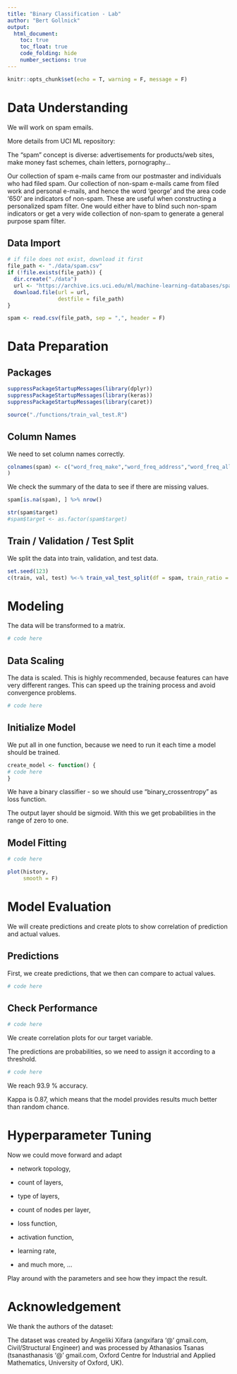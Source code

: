 ```yaml
---
title: "Binary Classification - Lab"
author: "Bert Gollnick"
output: 
  html_document:
    toc: true
    toc_float: true
    code_folding: hide
    number_sections: true
---
```


```r
knitr::opts_chunk$set(echo = T, warning = F, message = F)
```

# Data Understanding

We will work on spam emails.

More details from UCI ML repository:

The "spam" concept is diverse: advertisements for products/web sites, make money fast schemes, chain letters, pornography... 

Our collection of spam e-mails came from our postmaster and individuals who had filed spam. Our collection of non-spam e-mails came from filed work and personal e-mails, and hence the word 'george' and the area code '650' are indicators of non-spam. These are useful when constructing a personalized spam filter. One would either have to blind such non-spam indicators or get a very wide collection of non-spam to generate a general purpose spam filter. 

## Data Import

```r
# if file does not exist, download it first
file_path <- "./data/spam.csv"
if (!file.exists(file_path)) {
  dir.create("./data")
  url <- "https://archive.ics.uci.edu/ml/machine-learning-databases/spambase/spambase.data"
  download.file(url = url, 
                destfile = file_path)
}

spam <- read.csv(file_path, sep = ",", header = F)
```

# Data Preparation

## Packages

```r
suppressPackageStartupMessages(library(dplyr))
suppressPackageStartupMessages(library(keras))
suppressPackageStartupMessages(library(caret))

source("./functions/train_val_test.R")
```


## Column Names

We need to set column names correctly.

```r
colnames(spam) <- c("word_freq_make","word_freq_address","word_freq_all","word_freq_3d","word_freq_our","word_freq_over","word_freq_remove","word_freq_internet","word_freq_order","word_freq_mail","word_freq_receive","word_freq_will","word_freq_people","word_freq_report","word_freq_addresses","word_freq_free","word_freq_business","word_freq_email","word_freq_you","word_freq_credit","word_freq_your","word_freq_font","word_freq_000","word_freq_money","word_freq_hp","word_freq_hpl","word_freq_george","word_freq_650","word_freq_lab","word_freq_labs","word_freq_telnet","word_freq_857","word_freq_data","word_freq_415","word_freq_85","word_freq_technology","word_freq_1999","word_freq_parts","word_freq_pm","word_freq_direct","word_freq_cs","word_freq_meeting","word_freq_original","word_freq_project","word_freq_re","word_freq_edu","word_freq_table","word_freq_conference","char_freq_;","char_freq_(","char_freq_[","char_freq_!","char_freq_$","char_freq_#","capital_run_length_average","capital_run_length_longest","capital_run_length_total", "target" 
)
```

We check the summary of the data to see if there are missing values.

```r
spam[is.na(spam), ] %>% nrow()
```

```r
str(spam$target)
#spam$target <- as.factor(spam$target)
```

## Train / Validation / Test Split

We split the data into train, validation, and test data.

```r
set.seed(123)
c(train, val, test) %<-% train_val_test_split(df = spam, train_ratio = 0.8, val_ratio = 0, test_ratio = 0.2)
```


# Modeling

The data will be transformed to a matrix.

```r
# code here
```

## Data Scaling

The data is scaled. This is highly recommended, because features can have very different ranges. This can speed up the training process and avoid convergence problems.

```r
# code here
```


## Initialize Model

We put all in one function, because we need to run it each time a model should be trained.

```r
create_model <- function() {
# code here
}
```

We have a binary classifier - so we should use "binary_crossentropy"  as loss function.

The output layer should be sigmoid. With this we get probabilities in the range of zero to one.


## Model Fitting

```r
# code here

plot(history,
     smooth = F)
```

# Model Evaluation

We will create predictions and create plots to show correlation of prediction and actual values.

## Predictions

First, we create predictions, that we then can compare to actual values.

```r
# code here
```


## Check Performance

```r
# code here
```

We create correlation plots for our target variable.

The predictions are probabilities, so we need to assign it according to a threshold.

```r
# code here

```

We reach 93.9 % accuracy.

Kappa is 0.87, which means that the model provides results much better than random chance.

# Hyperparameter Tuning

Now we could move forward and adapt 

- network topology, 

- count of layers, 

- type of layers, 

- count of nodes per layer, 

- loss function, 

- activation function, 

- learning rate, 

- and much more, ...

Play around with the parameters and see how they impact the result.

# Acknowledgement

We thank the authors of the dataset:

The dataset was created by Angeliki Xifara (angxifara '@' gmail.com, Civil/Structural Engineer) and was processed by Athanasios Tsanas (tsanasthanasis '@' gmail.com, Oxford Centre for Industrial and Applied Mathematics, University of Oxford, UK).